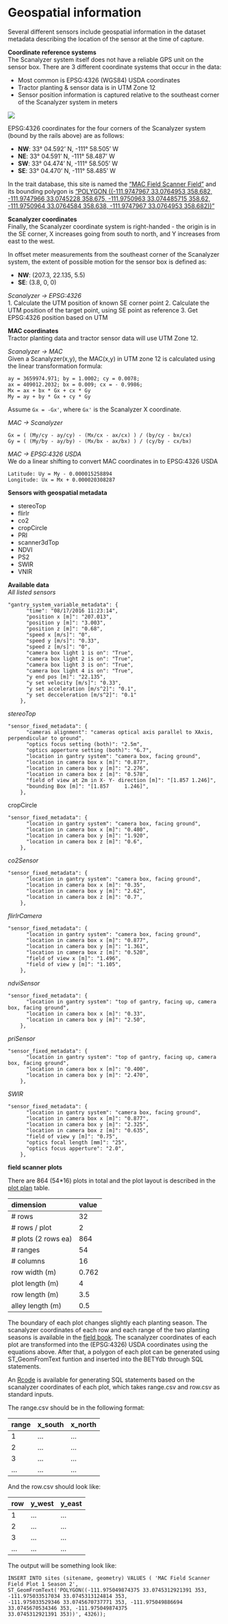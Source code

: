 # Geospatial information

Several different sensors include geospatial information in the dataset metadata describing the location of the sensor at the time of capture.

**Coordinate reference systems**  
The Scanalyzer system itself does not have a reliable GPS unit on the sensor box. There are 3 different coordinate systems that occur in the data:

* Most common is EPSG:4326 \(WGS84\) USDA coordinates
* Tractor planting & sensor data is in UTM Zone 12
* Sensor position information is captured relative to the southeast corner of the Scanalyzer system in meters

![](https://cloud.githubusercontent.com/assets/464871/15622807/5e86cb98-2432-11e6-901d-967d6ac0f70d.png)

EPSG:4326 coordinates for the four corners of the Scanalyzer system \(bound by the rails above\) are as follows:

* **NW**: 33° 04.592' N, -111° 58.505' W
* **NE**: 33° 04.591' N, -111° 58.487' W
* **SW**: 33° 04.474' N, -111° 58.505' W
* **SE**: 33° 04.470' N, -111° 58.485' W

In the trait database, this site is named the ["MAC Field Scanner Field"](https://terraref.ncsa.illinois.edu/bety/sites/6000000001) and its bounding polygon is ["POLYGON \(\(-111.9747967 33.0764953 358.682, -111.9747966 33.0745228 358.675, -111.9750963 33.074485715 358.62, -111.9750964 33.0764584 358.638, -111.9747967 33.0764953 358.682\)\)"](https://terraref.ncsa.illinois.edu/bety/api/v1/sites?key=9999999999999999999999999999999999999999&id=6000000001)

**Scanalyzer coordinates**  
Finally, the Scanalyzer coordinate system is right-handed - the origin is in the SE corner, X increases going from south to north, and Y increases from east to the west.

In offset meter measurements from the southeast corner of the Scanalyzer system, the extent of possible motion for the sensor box is defined as:

* **NW**: \(207.3, 22.135, 5.5\)
* **SE**: \(3.8,    0, 0\)  

_Scanalyzer -&gt; EPSG:4326_  
1. Calculate the UTM position of known SE corner point 2. Calculate the UTM position of the target point, using SE point as reference 3. Get EPSG:4326 position based on UTM

**MAC coordinates**  
Tractor planting data and tractor sensor data will use UTM Zone 12.

_Scanalyzer -&gt; MAC_  
Given a Scanalyzer\(x,y\), the MAC\(x,y\) in UTM zone 12 is calculated using the linear transformation formula:

```text
ay = 3659974.971; by = 1.0002; cy = 0.0078;
ax = 409012.2032; bx = 0.009; cx = - 0.9986;
Mx = ax + bx * Gx + cx * Gy
My = ay + by * Gx + cy * Gy
```

Assume `Gx = -Gx'`, where `Gx'` is the Scanalyzer X coordinate.

_MAC -&gt; Scanalyzer_

```text
Gx = ( (My/cy - ay/cy) - (Mx/cx - ax/cx) ) / (by/cy - bx/cx)
Gy = ( (My/by - ay/by) - (Mx/bx - ax/bx) ) / (cy/by - cx/bx)
```

_MAC -&gt; EPSG:4326 USDA_  
We do a linear shifting to convert MAC coordinates in to EPSG:4326 USDA

```text
Latitude: Uy = My - 0.000015258894
Longitude: Ux = Mx + 0.000020308287
```

**Sensors with geospatial metadata**

* stereoTop
* flirIr
* co2
* cropCircle
* PRI
* scanner3dTop
* NDVI
* PS2
* SWIR
* VNIR

**Available data**  
_All listed sensors_

```text
"gantry_system_variable_metadata": {
      "time": "08/17/2016 11:23:14",
      "position x [m]": "207.013",
      "position y [m]": "3.003",
      "position z [m]": "0.68",
      "speed x [m/s]": "0",
      "speed y [m/s]": "0.33",
      "speed z [m/s]": "0",
      "camera box light 1 is on": "True",
      "camera box light 2 is on": "True",
      "camera box light 3 is on": "True",
      "camera box light 4 is on": "True",
      "y end pos [m]": "22.135",
      "y set velocity [m/s]": "0.33",
      "y set acceleration [m/s^2]": "0.1",
      "y set decceleration [m/s^2]": "0.1"
    },
```

_stereoTop_

```text
"sensor_fixed_metadata": {
      "cameras alignment": "cameras optical axis parallel to XAxis, perpendicular to ground",
      "optics focus setting (both)": "2.5m",
      "optics apperture setting (both)": "6.7",
      "location in gantry system": "camera box, facing ground",
      "location in camera box x [m]": "0.877",
      "location in camera box y [m]": "2.276",
      "location in camera box z [m]": "0.578",
      "field of view at 2m in X- Y- direction [m]": "[1.857 1.246]",
      "bounding Box [m]": "[1.857     1.246]",
    },
```

cropCircle

```text
"sensor_fixed_metadata": {
      "location in gantry system": "camera box, facing ground",
      "location in camera box x [m]": "0.480",
      "location in camera box y [m]": "1.920",
      "location in camera box z [m]": "0.6",
    },
```

_co2Sensor_

```text
"sensor_fixed_metadata": {
      "location in gantry system": "camera box, facing ground",
      "location in camera box x [m]": "0.35",
      "location in camera box y [m]": "2.62",
      "location in camera box z [m]": "0.7",
    },
```

_flirIrCamera_

```text
"sensor_fixed_metadata": {
      "location in gantry system": "camera box, facing ground",
      "location in camera box x [m]": "0.877",
      "location in camera box y [m]": "1.361",
      "location in camera box z [m]": "0.520",
      "field of view x [m]": "1.496",
      "field of view y [m]": "1.105",
    },
```

_ndviSensor_

```text
"sensor_fixed_metadata": {
      "location in gantry system": "top of gantry, facing up, camera box, facing ground",
      "location in camera box x [m]": "0.33",
      "location in camera box y [m]": "2.50",
    },
```

_priSensor_

```text
"sensor_fixed_metadata": {
      "location in gantry system": "top of gantry, facing up, camera box, facing ground",
      "location in camera box x [m]": "0.400",
      "location in camera box y [m]": "2.470",
    },
```

_SWIR_

```text
"sensor_fixed_metadata": {
      "location in gantry system": "camera box, facing ground",
      "location in camera box x [m]": "0.877",
      "location in camera box y [m]": "2.325",
      "location in camera box z [m]": "0.635",
      "field of view y [m]": "0.75",
      "optics focal length [mm]": "25",
      "optics focus apperture": "2.0",
    },
```

**field scanner plots**

There are 864 \(54\*16\) plots in total and the plot layout is described in the [plot plan](https://docs.google.com/spreadsheets/d/1QQaWc0UaQQKfEtnSO1G2za8tKU2huC0_VYMBqm5CKAo) table.

| dimension | value |
| :--- | :--- |
| \# rows | 32 |
| \# rows / plot | 2 |
| \# plots \(2 rows ea\) | 864 |
| \# ranges | 54 |
| \# columns | 16 |
| row width \(m\) | 0.762 |
| plot length \(m\) | 4 |
| row length \(m\) | 3.5 |
| alley length \(m\) | 0.5 |

The boundary of each plot changes slightly each planting season. The scanalyzer coordinates of each row and each range of the two planting seasons is available in the [field book](https://docs.google.com/spreadsheets/d/1eQSeVMPfrWS9Li4XlJf3qs2F8txmddbwZhjOfMGAvt8/edit#gid=883764630). The scanalyzer coordinates of each plot are transformed into the \(EPSG:4326\) USDA coordinates using the equations above. After that, a polygon of each plot can be generated using ST\_GeomFromText funtion and inserted into the BETYdb through SQL statements.

An [Rcode](https://github.com/terraref/computing-pipeline/blob/master/scripts/geospatial/field_scanner_plots.R) is available for generating SQL statements based on the scanalyzer coordinates of each plot, which takes range.csv and row.csv as standard inputs.

The range.csv should be in the following format:

| range | x\_south | x\_north |
| :--- | :--- | :--- |
| 1 | ... | ... |
| 2 | ... | ... |
| 3 | ... | ... |
| ... | ... | ... |

And the row.csv should look like:

| row | y\_west | y\_east |
| :--- | :--- | :--- |
| 1 | ... | ... |
| 2 | ... | ... |
| 3 | ... | ... |
| ... | ... | ... |

The output will be something look like:

```text
INSERT INTO sites (sitename, geometry) VALUES ( 'MAC Field Scanner Field Plot 1 Season 2',
ST_GeomFromText('POLYGON((-111.975049874375 33.0745312921391 353, -111.975033517034 33.0745313124814 353, 
-111.975033529346 33.0745670737771 353, -111.975049886694 33.0745670534346 353, -111.975049874375 
33.0745312921391 353))', 4326));
```

